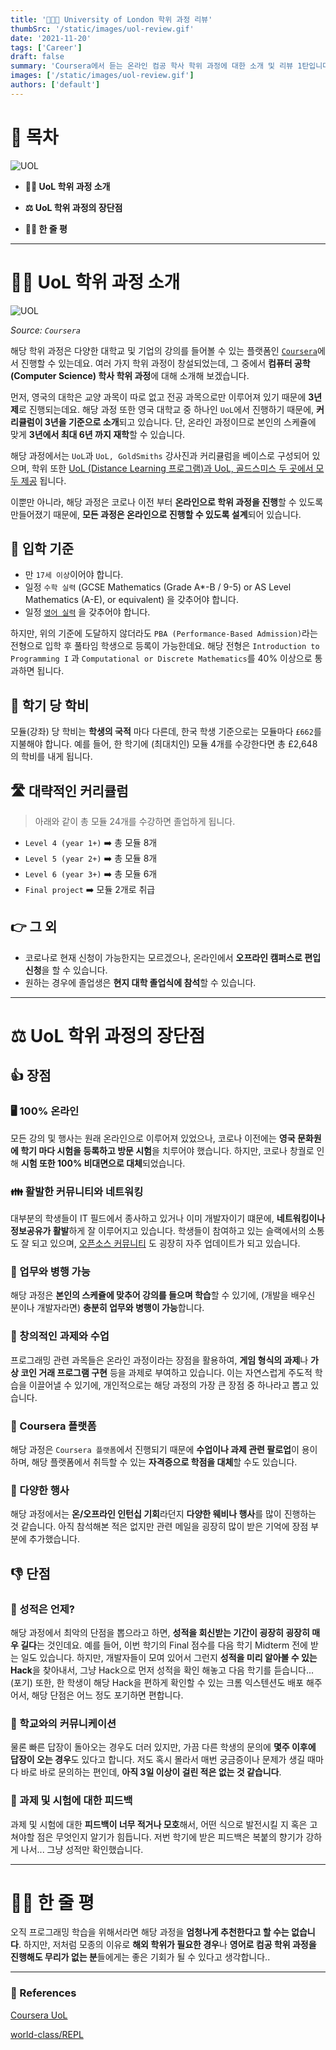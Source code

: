 ```yaml
---
title: '🧑🏻‍🎓 University of London 학위 과정 리뷰'
thumbSrc: '/static/images/uol-review.gif'
date: '2021-11-20'
tags: ['Career']
draft: false
summary: 'Coursera에서 듣는 온라인 컴공 학사 학위 과정에 대한 소개 및 리뷰 1탄입니다.'
images: ['/static/images/uol-review.gif']
authors: ['default']
---
```


# 📌 목차

![UOL](/static/images/uol-review.gif)

- **💁🏻 UoL 학위 과정 소개**

- **⚖️ UoL 학위 과정의 장단점**

- **🤷🏻 한 줄 평**

---

# 💁🏻 UoL 학위 과정 소개

![UOL](/static/images/uol.png)

_Source: `Coursera`_

해당 학위 과정은 다양한 대학교 및 기업의 강의를 들어볼 수 있는 플랫폼인 [`Coursera`](https://www.coursera.org/london)에서 진행할 수 있는데요. 여러 가지 학위 과정이 창설되었는데, 그 중에서 **컴퓨터 공학 (Computer Science) 학사 학위 과정**에 대해 소개해 보겠습니다.

먼저, 영국의 대학은 교양 과목이 따로 없고 전공 과목으로만 이루어져 있기 때문에 **3년제**로 진행되는데요. 해당 과정 또한 영국 대학교 중 하나인 `UoL`에서 진행하기 때문에, **커리큘럼이 3년을 기준으로 소개**되고 있습니다. 단, 온라인 과정이므로 본인의 스케쥴에 맞게 **3년에서 최대 6년 까지 재학**할 수 있습니다.

해당 과정에서는 `UoL`과 `UoL, GoldSmiths` 강사진과 커리큘럼을 베이스로 구성되어 있으며, 학위 또한 [UoL (Distance Learning 프로그램)과 UoL, 골드스미스 두 곳에서 모두 제공](https://github.com/world-class/REPL/blob/master/subreddit/accreditation.md) 됩니다.

이뿐만 아니라, 해당 과정은 코로나 이전 부터 **온라인으로 학위 과정을 진행**할 수 있도록 만들어졌기 때문에, **모든 과정은 온라인으로 진행할 수 있도록 설계**되어 있습니다.

## 🎒 입학 기준

- 만 `17세 이상`이어야 합니다.
- 일정 `수학 실력` (GCSE Mathematics (Grade A\*-B / 9-5) or AS Level Mathematics (A-E), or equivalent) 을 갖추어야 합니다.
- 일정 [`영어 실력`](https://london.ac.uk/applications/how-apply/english-requirements#awards) 을 갖추어야 합니다.

하지만, 위의 기준에 도달하지 않더라도 `PBA (Performance-Based Admission)`라는 전형으로 입학 후 풀타임 학생으로 등록이 가능한데요. 해당 전형은 `Introduction to Programming I` 과 `Computational or Discrete Mathematics`를 40% 이상으로 통과하면 됩니다.

## 💸 학기 당 학비

모듈(강좌) 당 학비는 **학생의 국적** 마다 다른데, 한국 학생 기준으로는 모듈마다 `£662`를 지불해야 합니다. 예를 들어, 한 학기에 (최대치인) 모듈 4개를 수강한다면 총 £2,648의 학비를 내게 됩니다.

## 🛣️ 대략적인 커리큘럼

> 아래와 같이 총 모듈 24개를 수강하면 졸업하게 됩니다.

- `Level 4 (year 1+)` ➡️ 총 모듈 8개
- `Level 5 (year 2+)` ➡️ 총 모듈 8개
- `Level 6 (year 3+)` ➡️ 총 모듈 6개
- `Final project` ➡️ 모듈 2개로 취급

## 👉️ 그 외

- 코로나로 현재 신청이 가능한지는 모르겠으나, 온라인에서 **오프라인 캠퍼스로 편입 신청**을 할 수 있습니다.
- 원하는 경우에 졸업생은 **현지 대학 졸업식에 참석**할 수 있습니다.

---

# ⚖️ UoL 학위 과정의 장단점

## 👍 장점

### 🖥️ 100% 온라인

모든 강의 및 행사는 원래 온라인으로 이루어져 있었으나, 코로나 이전에는 **영국 문화원에 학기 마다 시험을 등록하고 방문 시험**을 치루어야 했습니다. 하지만, 코로나 창궐로 인해 **시험 또한 100% 비대면으로 대체**되었습니다.

### 👪 활발한 커뮤니티와 네트워킹

대부분의 학생들이 IT 필드에서 종사하고 있거나 이미 개발자이기 떄문에, **네트워킹이나 정보공유가 활발**하게 잘 이루어지고 있습니다. 학생들이 참여하고 있는 슬랙에서의 소통도 잘 되고 있으며, [오픈소스 커뮤니티](https://github.com/world-class/REPL) 도 굉장히 자주 업데이트가 되고 있습니다.

### 👔 업무와 병행 가능

해당 과정은 **본인의 스케쥴에 맞추어 강의를 들으며 학습**할 수 있기에, (개발을 배우신 분이나 개발자라면) **충분히 업무와 병행이 가능**합니다.

### 👾 창의적인 과제와 수업

프로그래밍 관련 과목들은 온라인 과정이라는 장점을 활용하여, **게임 형식의 과제**나 **가상 코인 거래 프로그램 구현** 등을 과제로 부여하고 있습니다. 이는 자연스럽게 주도적 학습을 이끌어낼 수 있기에, 개인적으로는 해당 과정의 가장 큰 장점 중 하나라고 뽑고 있습니다.

### 🏫 Coursera 플랫폼

해당 과정은 `Coursera 플랫폼`에서 진행되기 때문에 **수업이나 과제 관련 팔로업**이 용이하며, 해당 플랫폼에서 취득할 수 있는 **자격증으로 학점을 대체**할 수도 있습니다.

### 🎉 다양한 행사

해당 과정에서는 **온/오프라인 인턴십 기회**라던지 **다양한 웨비나 행사**를 많이 진행하는 것 같습니다. 아직 참석해본 적은 없지만 관련 메일을 굉장히 많이 받은 기억에 장점 부분에 추가했습니다.

## 👎 단점

### 💭 성적은 언제?

해당 과정에서 최악의 단점을 뽑으라고 하면, **성적을 회신받는 기간이 굉장히 굉장히 매우 길다**는 것인데요. 예를 들어, 이번 학기의 Final 점수를 다음 학기 Midterm 전에 받는 일도 있습니다. 하지만, 개발자들이 모여 있어서 그런지 **성적을 미리 알아볼 수 있는 Hack**을 찾아내서, 그냥 Hack으로 먼저 성적을 확인 해놓고 다음 학기를 듣습니다... (포기) 또한, 한 학생이 해당 Hack을 편하게 확인할 수 있는 크롬 익스텐션도 배포 해주어서, 해당 단점은 어느 정도 포기하면 편합니다.

### 📮 학교와의 커뮤니케이션

물론 빠른 답장이 돌아오는 경우도 더러 있지만, 가끔 다른 학생의 문의에 **몇주 이후에 답장이 오는 경우**도 있다고 합니다. 저도 혹시 몰라서 매번 궁금증이나 문제가 생길 때마다 바로 바로 문의하는 편인데, **아직 3일 이상이 걸린 적은 없는 것 같습니다**.

### 📝 과제 및 시험에 대한 피드백

과제 및 시험에 대한 **피드백이 너무 적거나 모호**해서, 어떤 식으로 발전시킬 지 혹은 고쳐야할 점은 무엇인지 알기가 힘듭니다. 저번 학기에 받은 피드백은 복붙의 향기가 강하게 나서... 그냥 성적만 확인했습니다.

---

# 🤷🏻 한 줄 평

오직 프로그래밍 학습을 위해서라면 해당 과정을 **엄청나게 추천한다고 할 수는 없습니다**. 하지만, 저처럼 모종의 이유로 **해외 학위가 필요한 경우**나 **영어로 컴공 학위 과정을 진행해도 무리가 없는 분**들에게는 좋은 기회가 될 수 있다고 생각합니다..

---

### 🔗 References

[Coursera UoL](https://www.coursera.org/london)

[world-class/REPL](https://github.com/world-class/REPL)
